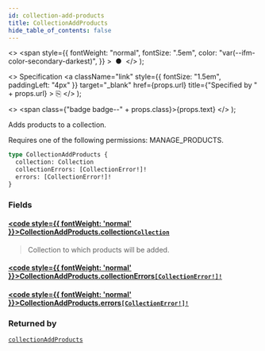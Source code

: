 ```yaml
---
id: collection-add-products
title: CollectionAddProducts
hide_table_of_contents: false
---
```


  <>
    <span
      style={{
        fontWeight: "normal",
        fontSize: ".5em",
        color: "var(--ifm-color-secondary-darkest)",
      }}
    >
      &nbsp;●&nbsp;
    </span>
  </>
);

  <>
    Specification
    <a
      className="link"
      style={{ fontSize: "1.5em", paddingLeft: "4px" }}
      target="\_blank"
      href={props.url}
      title={"Specified by " + props.url}
    >
      ⎘
    </a>
  </>
);

  <>
    <span class={"badge badge--" + props.class}>{props.text}</span>
  </>
);

Adds products to a collection.

Requires one of the following permissions: MANAGE_PRODUCTS.

```graphql
type CollectionAddProducts {
  collection: Collection
  collectionErrors: [CollectionError!]!
  errors: [CollectionError!]!
}
```

### Fields

#### [<code style={{ fontWeight: 'normal' }}>CollectionAddProducts.<b>collection</b></code>](#)<Bullet />[`Collection`](../../../developer/api-reference/objects/collection) <Badge class="secondary" text="object"/>

> Collection to which products will be added.

#### [<code style={{ fontWeight: 'normal' }}>CollectionAddProducts.<b>collectionErrors</b></code>](#)<Bullet />[`[CollectionError!]!`](../../../developer/api-reference/objects/collection-error) <Badge class="secondary" text="non-null"/> <Badge class="secondary" text="object"/>

>

#### [<code style={{ fontWeight: 'normal' }}>CollectionAddProducts.<b>errors</b></code>](#)<Bullet />[`[CollectionError!]!`](../../../developer/api-reference/objects/collection-error) <Badge class="secondary" text="non-null"/> <Badge class="secondary" text="object"/>

>

### Returned by

[`collectionAddProducts`](../../../developer/api-reference/mutations/collection-add-products) <Badge class="secondary" text="mutation"/>
